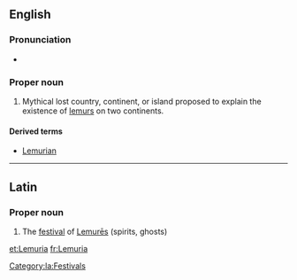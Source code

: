 ==English==

===Pronunciation===
* {{IPA|/ləˈmjuːɹiə/}}

===Proper noun===
{{en-proper noun}}

# Mythical lost country, continent, or island proposed to explain the existence of [[lemur]]s on two continents.

====Derived terms====
* [[Lemurian]]

----

==Latin==

===Proper noun===
{{la-proper noun|Lemūria|Lemuriorum|Lemūriōrum|n-p|second}}
{{wikipedia}}

# The [[festival]] of [[lemures#Latin|Lemurēs]] (spirits, ghosts)

[[Category:la:Festivals]]

[[et:Lemuria]]
[[fr:Lemuria]]